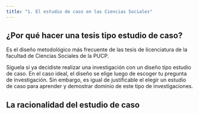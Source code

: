 ```yaml
---
title: "1. El estudio de caso en las Ciencias Sociales"
---
```


## ¿Por qué hacer una tesis tipo estudio de caso?

Es el diseño metodológico más frecuente de las tesis de licenciatura de la facultad de Ciencias Sociales de la PUCP.

Síguela si ya decidiste realizar una investigación con un diseño tipo estudio de caso. En el caso ideal, el diseño se elige luego de escoger tu pregunta de investigación. Sin embargo, es igual de justificable el elegir un estudio de caso para aprender y demostrar dominio de este tipo de investigaciones.

## La racionalidad del estudio de caso
